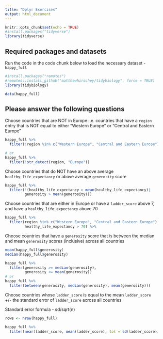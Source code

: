 ```yaml
---
title: "Dplyr Exercises"
output: html_document
---
```


```r
knitr::opts_chunk$set(echo = TRUE)
#install.packages("tidyverse")
library(tidyverse)
```

## Required packages and datasets

Run the code in the code chunk below to load the necessary dataset - `happy_full`
```r
#install.packages("remotes")
#remotes::install_github("matthewhirschey/tidybiology", force = TRUE)
library(tidybiology)

data(happy_full)
```

## Please answer the following questions

Choose countries that are NOT in Europe i.e. countries that have a `region` entry that is NOT equal to either "Western Europe" or "Central and Eastern Europe"

```r
happy_full %>% 
  filter(!region %in% c("Western Europe", "Central and Eastern Europe")) 

# or
happy_full %>% 
  filter(!str_detect(region, "Europe")) 
```

Choose countries that do NOT have an above average `healthy_life_expectancy` or above average `generosity` score

```r
happy_full %>% 
  filter(!(healthy_life_expectancy > mean(healthy_life_expectancy)|
         generosity > mean(generosity))) 
```

Choose countries that are either in Europe or have a `ladder_score` above 7, and have a `healthy_life_expectancy` above 70

```r
happy_full %>% 
  filter(region %in% c("Western Europe", "Central and Eastern Europe")|ladder_score > 7,
         healthy_life_expectancy > 70) %>% 
```

Choose countries that have a `generosity` score that is between the median and mean `generosity` scores (inclusive) across all countries

```r
mean(happy_full$generosity)
median(happy_full$generosity)

happy_full %>% 
  filter(generosity >= median(generosity),
         generosity <= mean(generosity))
# or
happy_full %>% 
  filter(between(generosity, median(generosity), mean(generosity)))
```

Choose countries whose `ladder_score` is equal to the mean `ladder_score` +/- the standard error of `ladder_score` across all countries

Standard error formula - sd/sqrt(n)

```r
rows <- nrow(happy_full)

happy_full %>% 
  filter(near(ladder_score, mean(ladder_score), tol = sd(ladder_score)/sqrt(rows))) 
```


